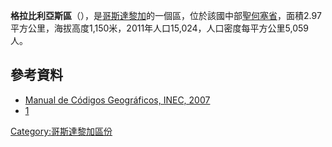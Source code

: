 '''格拉比利亞斯區'''（{{lang-es|Gravilias}}），是[[哥斯達黎加|哥斯達黎加]]的一個區，位於該國中部[[聖何塞省_(哥斯達黎加)|聖何塞省]]，面積2.97平方公里，海拔高度1,150米，2011年人口15,024，人口密度每平方公里5,059人。

==參考資料==
*[https://web.archive.org/web/20110718162722/http://www.inec.go.cr/A/MS/Encuestas/Encuesta%20Hogares%20de%20Prop%C3%B3sitos%20m%C3%BAltiples/Manuales/Manual%20de%20C%C3%B3digos%20geogr%C3%A1ficos%202007.pdf  Manual de Códigos Geográficos, INEC, 2007]
*[http://www.desamparados.go.cr/] {{Wayback|url=http://www.desamparados.go.cr/ |date=20170510121105 }}

{{CostaRica-geo-stub}}
[[Category:哥斯達黎加區份|Category:哥斯達黎加區份]]